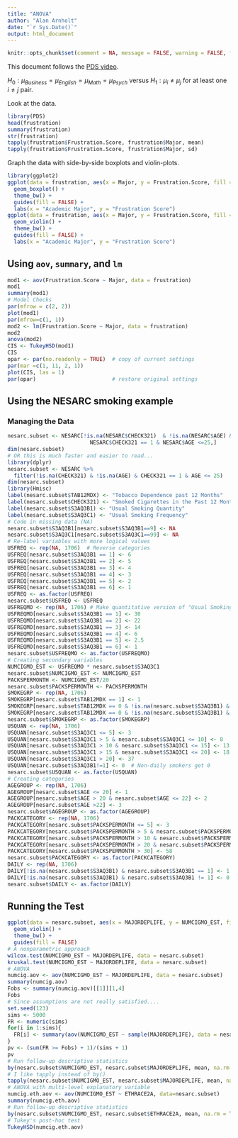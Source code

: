 ```yaml
---
title: "ANOVA"
author: "Alan Arnholt"
date: "`r Sys.Date()`"
output: html_document
---
```


```r
knitr::opts_chunk$set(comment = NA, message = FALSE, warning = FALSE, fig.align = "center")
```


This document follows the [PDS video](https://www.youtube.com/watch?v=XRKrSJAwGUo&list=PLDEF0B9CBD27AD37E&index=56).

$H_0:\mu_{Business} = \mu_{English}=\mu_{Math} =\mu_{Psych}$ versus
$H_1:\mu_{i} \neq \mu_{j}$ for at least one $i \neq j$ pair.

Look at the data.

```r
library(PDS)
head(frustration)
summary(frustration)
str(frustration)
tapply(frustration$Frustration.Score, frustration$Major, mean)
tapply(frustration$Frustration.Score, frustration$Major, sd)
```

Graph the data with side-by-side boxplots and violin-plots.

```r
library(ggplot2)
ggplot(data = frustration, aes(x = Major, y = Frustration.Score, fill = Major)) +
  geom_boxplot() +
  theme_bw() + 
  guides(fill = FALSE) + 
  labs(x = "Academic Major", y = "Frustration Score")
ggplot(data = frustration, aes(x = Major, y = Frustration.Score, fill = Major)) +
  geom_violin() +
  theme_bw() +
  guides(fill = FALSE) + 
  labs(x = "Academic Major", y = "Frustration Score")
```

## Using `aov`, `summary`, and `lm`

```r
mod1 <- aov(Frustration.Score ~ Major, data = frustration)
mod1
summary(mod1)
# Model Checks
par(mfrow = c(2, 2))
plot(mod1)
par(mfrow=c(1, 1))
mod2 <- lm(Frustration.Score ~ Major, data = frustration)
mod2
anova(mod2)
CIS <- TukeyHSD(mod1)
CIS
opar <- par(no.readonly = TRUE)  # copy of current settings
par(mar =c(1, 11, 2, 1)) 
plot(CIS, las = 1)
par(opar)                        # restore original settings
```

## Using the NESARC smoking example

### Managing the Data

```r
nesarc.subset <- NESARC[!is.na(NESARC$CHECK321)  & !is.na(NESARC$AGE) &
                          NESARC$CHECK321 == 1 & NESARC$AGE <=25,]
dim(nesarc.subset)
# OR this is much faster and easier to read...
library(dplyr)
nesarc.subset <- NESARC %>% 
  filter(!is.na(CHECK321) & !is.na(AGE) & CHECK321 == 1 & AGE <= 25)
dim(nesarc.subset)
library(Hmisc)
label(nesarc.subset$TAB12MDX) <- "Tobacco Dependence past 12 Months"
label(nesarc.subset$CHECK321) <- "Smoked Cigarettes in the Past 12 Months"
label(nesarc.subset$S3AQ3B1) <- "Usual Smoking Quantity"
label(nesarc.subset$S3AQ3C1) <- "Usual Smoking Frequency"
# Code in missing data (NA)
nesarc.subset$S3AQ3B1[nesarc.subset$S3AQ3B1==9] <- NA
nesarc.subset$S3AQ3C1[nesarc.subset$S3AQ3C1==99] <- NA
# Re-label variables with more logical values
USFREQ <- rep(NA, 1706)  # Reverse categories
USFREQ[nesarc.subset$S3AQ3B1 == 1] <- 6
USFREQ[nesarc.subset$S3AQ3B1 == 2] <- 5
USFREQ[nesarc.subset$S3AQ3B1 == 3] <- 4
USFREQ[nesarc.subset$S3AQ3B1 == 4] <- 3
USFREQ[nesarc.subset$S3AQ3B1 == 5] <- 2
USFREQ[nesarc.subset$S3AQ3B1 == 6] <- 1
USFREQ <- as.factor(USFREQ)
nesarc.subset$USFREQ <- USFREQ
USFREQMO <- rep(NA, 1706) # Make quantitative version of "Usual Smoking Frequency"
USFREQMO[nesarc.subset$S3AQ3B1 == 1] <- 30
USFREQMO[nesarc.subset$S3AQ3B1 == 2] <- 22
USFREQMO[nesarc.subset$S3AQ3B1 == 3] <- 14
USFREQMO[nesarc.subset$S3AQ3B1 == 4] <- 6
USFREQMO[nesarc.subset$S3AQ3B1 == 5] <- 2.5
USFREQMO[nesarc.subset$S3AQ3B1 == 6] <- 1
nesarc.subset$USFREQMO <- as.factor(USFREQMO)
# Creating secondary variables
NUMCIGMO_EST <- USFREQMO * nesarc.subset$S3AQ3C1
nesarc.subset$NUMCIGMO_EST <- NUMCIGMO_EST
PACKSPERMONTH <- NUMCIGMO_EST/20
nesarc.subset$PACKSPERMONTH <- PACKSPERMONTH
SMOKEGRP <- rep(NA, 1706)
SMOKEGRP[nesarc.subset$TAB12MDX == 1] <- 1
SMOKEGRP[nesarc.subset$TAB12MDX == 0 & !is.na(nesarc.subset$S3AQ3B1) & nesarc.subset$S3AQ3B1 == 1] <- 2
SMOKEGRP[nesarc.subset$TAB12MDX == 0 & !is.na(nesarc.subset$S3AQ3B1) & nesarc.subset$S3AQ3B1 != 1] <- 3
nesarc.subset$SMOKEGRP <- as.factor(SMOKEGRP)
USQUAN <- rep(NA, 1706)
USQUAN[nesarc.subset$S3AQ3C1 <= 5] <- 3
USQUAN[nesarc.subset$S3AQ3C1 > 5 & nesarc.subset$S3AQ3C1 <= 10] <- 8
USQUAN[nesarc.subset$S3AQ3C1 > 10 & nesarc.subset$S3AQ3C1 <= 15] <- 13
USQUAN[nesarc.subset$S3AQ3C1 > 15 & nesarc.subset$S3AQ3C1 <= 20] <- 18
USQUAN[nesarc.subset$S3AQ3C1 > 20] <- 37
USQUAN[nesarc.subset$S3AQ3B1!=1] <- 0  # Non-daily smokers get 0
nesarc.subset$USQUAN <- as.factor(USQUAN)
# Creating categories
AGEGROUP <- rep(NA, 1706)
AGEGROUP[nesarc.subset$AGE <= 20] <- 1
AGEGROUP[nesarc.subset$AGE > 20 & nesarc.subset$AGE <= 22] <- 2
AGEGROUP[nesarc.subset$AGE >22] <- 3
nesarc.subset$AGEGROUP <- as.factor(AGEGROUP)
PACKCATEGORY <- rep(NA, 1706)
PACKCATEGORY[nesarc.subset$PACKSPERMONTH <= 5] <- 3
PACKCATEGORY[nesarc.subset$PACKSPERMONTH > 5 & nesarc.subset$PACKSPERMONTH <= 10] <- 7
PACKCATEGORY[nesarc.subset$PACKSPERMONTH > 10 & nesarc.subset$PACKSPERMONTH <= 20] <- 15
PACKCATEGORY[nesarc.subset$PACKSPERMONTH > 20 & nesarc.subset$PACKSPERMONTH <= 30] <- 25
PACKCATEGORY[nesarc.subset$PACKSPERMONTH > 30] <- 58
nesarc.subset$PACKCATEGORY <- as.factor(PACKCATEGORY)
DAILY <- rep(NA, 1706)
DAILY[!is.na(nesarc.subset$S3AQ3B1) & nesarc.subset$S3AQ3B1 == 1] <- 1
DAILY[!is.na(nesarc.subset$S3AQ3B1) & nesarc.subset$S3AQ3B1 != 1] <- 0
nesarc.subset$DAILY <- as.factor(DAILY)
```

## Running the Test

```r
ggplot(data = nesarc.subset, aes(x = MAJORDEPLIFE, y = NUMCIGMO_EST, fill = MAJORDEPLIFE)) + 
  geom_violin() +
  theme_bw() +
  guides(fill = FALSE)
# A nonparametric approach
wilcox.test(NUMCIGMO_EST ~ MAJORDEPLIFE, data = nesarc.subset)
kruskal.test(NUMCIGMO_EST ~ MAJORDEPLIFE, data = nesarc.subset)
# ANOVA
numcig.aov <- aov(NUMCIGMO_EST ~ MAJORDEPLIFE, data = nesarc.subset)
summary(numcig.aov)
Fobs <- summary(numcig.aov)[[1]][1,4]
Fobs
# Since assumptions are not really satisfied....
set.seed(123)
sims <- 5000
FR <- numeric(sims)
for(i in 1:sims){
  FR[i] <- summary(aov(NUMCIGMO_EST ~ sample(MAJORDEPLIFE), data = nesarc.subset))[[1]][1, 4]
}
pv <- (sum(FR >= Fobs) + 1)/(sims + 1)
pv
# Run follow-up descriptive statistics
by(nesarc.subset$NUMCIGMO_EST, nesarc.subset$MAJORDEPLIFE, mean, na.rm = TRUE)
# I like tapply instead of by()
tapply(nesarc.subset$NUMCIGMO_EST, nesarc.subset$MAJORDEPLIFE, mean, na.rm = TRUE)
# ANOVA with multi-level explanatory variable
numcig.eth.aov <- aov(NUMCIGMO_EST ~ ETHRACE2A, data=nesarc.subset)
summary(numcig.eth.aov)
# Run follow-up descriptive statistics
by(nesarc.subset$NUMCIGMO_EST, nesarc.subset$ETHRACE2A, mean, na.rm = TRUE)
# Tukey's post-hoc test 
TukeyHSD(numcig.eth.aov)
```